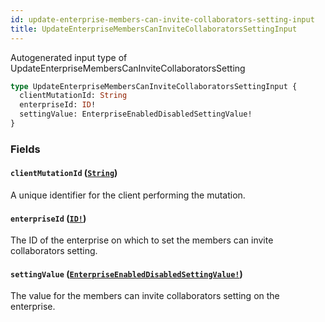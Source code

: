 ```yaml
---
id: update-enterprise-members-can-invite-collaborators-setting-input
title: UpdateEnterpriseMembersCanInviteCollaboratorsSettingInput
---
```


Autogenerated input type of UpdateEnterpriseMembersCanInviteCollaboratorsSetting

```graphql
type UpdateEnterpriseMembersCanInviteCollaboratorsSettingInput {
  clientMutationId: String
  enterpriseId: ID!
  settingValue: EnterpriseEnabledDisabledSettingValue!
}
```

### Fields

#### `clientMutationId` ([`String`](/docs/api/scalars/string))

A unique identifier for the client performing the mutation.

#### `enterpriseId` ([`ID!`](/docs/api/scalars/id))

The ID of the enterprise on which to set the members can invite collaborators setting.

#### `settingValue` ([`EnterpriseEnabledDisabledSettingValue!`](/docs/api/enums/enterprise-enabled-disabled-setting-value))

The value for the members can invite collaborators setting on the enterprise.
